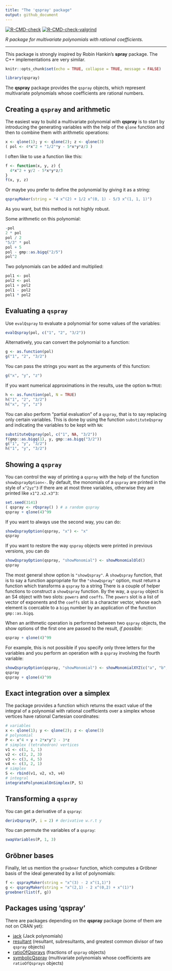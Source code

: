 ```yaml
---
title: "The 'qspray' package"
output: github_document
---
```


<!-- badges: start -->
[![R-CMD-check](https://github.com/stla/qspray/actions/workflows/R-CMD-check.yaml/badge.svg)](https://github.com/stla/qspray/actions/workflows/R-CMD-check.yaml)
[![R-CMD-check-valgrind](https://github.com/stla/qspray/actions/workflows/R-CMD-check-valgrind.yaml/badge.svg)](https://github.com/stla/qspray/actions/workflows/R-CMD-check-valgrind.yaml)
<!-- badges: end -->

*R package for multivariate polynomials with rational coefficients.*

___

This package is strongly inspired by Robin Hankin's **spray** package. 
The C++ implementations are very similar.

```r
knitr::opts_chunk$set(echo = TRUE, collapse = TRUE, message = FALSE)
```

```r
library(qspray)
```

The **qspray** package provides the `qspray` objects, which represent 
multivariate polynomials whose coefficients are rational numbers.


## Creating a `qspray` and arithmetic

The easiest way to build a multivariate polynomial with **qspray** is to start 
by introducing the generating variables with the help of the `qlone` function 
and then to combine them with arithmetic operations:

```r
x <- qlone(1); y <- qlone(2); z <- qlone(3)
( pol <- 4*x^2 + "1/2"*y - 5*x*y*z/3 )
```

I often like to use a function like this:

```r
f <- function(x, y, z) {
  4*x^2 + y/2 - 5*x*y*z/3
}
f(x, y, z)
```

Or maybe you prefer to define the polynomial by giving it as a string:

```r
qsprayMaker(string = "4 x^(2) + 1/2 x^(0, 1) - 5/3 x^(1, 1, 1)")
```

As you want, but this method is not highly robust.

Some arithmetic on this polynomial:

```r
-pol
2 * pol
pol / 2
"5/3" * pol
pol + 5
pol - gmp::as.bigq("2/5")
pol^2
```

Two polynomials can be added and multiplied:

```r
pol1 <- pol
pol2 <- pol
pol1 + pol2
pol1 - pol2
pol1 * pol2
```


## Evaluating a `qspray` 

Use `evalQspray` to evaluate a polynomial for some values of the variables:

```r
evalQspray(pol, c("1", "2", "3/2"))
```

Alternatively, you can convert the polynomial to a function:

```r
g <- as.function(pol)
g("1", "2", "3/2")
```

You can pass the strings you want as the arguments of this function:

```r
g("x", "y", "z")
```

If you want numerical approximations in the results, use the option `N=TRUE`:

```r
h <- as.function(pol, N = TRUE)
h("1", "2", "3/2")
h("x", "y", "z")
```


You can also perform "partial evaluation" of a `qspray`, that is to say 
replacing only certain variables. This is done by using the function
`substituteQspray` and indicating the variables to be kept with `NA`:

```r
substituteQspray(pol, c("1", NA, "3/2"))
f(gmp::as.bigq(1), y, gmp::as.bigq("3/2"))
g("1", "y", "3/2")
h("1", "y", "3/2")
```


## Showing a `qspray`

You can control the way of printing a `qspray` with the help of the function 
`showQsprayOption<-`. By default, the monomials of a `qspray` are printed in
the style of `x^2yz^3` if there are at most three variables, otherwise they 
are printed like `x1^2.x2.x3^3`: 

```r
set.seed(3141)
( qspray <- rQspray() ) # a random qspray
qspray + qlone(4)^99
```

If you want to always use the second way, you can do:

```r
showQsprayOption(qspray, "x") <- "x"
qspray
```

If you want to restore the way `qspray` objects were printed in previous 
versions, you can do

```r
showQsprayOption(qspray, "showMonomial") <- showMonomialOld()
qspray
```

The most general show option is `"showQspray"`. A `showQspray` function, that 
is to say a function appropriate for the `"showQspray"` option, must return 
a function which transforms a `qspray` to a string
There is a couple of helper functions to construct a `showQspray` function. 
By the way, a `qspray` object is an S4 object with two slots: `powers` and 
`coeffs`. The `powers` slot is a list of vector of exponents and the `coeffs` 
slot is a character vector, whose each element is coercable to a `bigq` 
number by an application of the function `gmp::as.bigq`.

When an arithmetic operation is performed between two `qspray` objects, 
the show options of the first one are passed to the result, *if possible*:

```r
qspray + qlone(4)^99
```

For example, this is not possible if you specify only three letters 
for the variables and you perform an operation with a `qspray` involving the 
fourth variable:

```r
showQsprayOption(qspray, "showMonomial") <- showMonomialXYZ(c("a", "b", "c"))
qspray
qspray + qlone(4)^99
```


## Exact integration over a simplex

The package provides a function which returns the exact value of the 
integral of a polynomial with rational coefficients over a simplex whose 
vertices have rational Cartesian coordinates:

```r
# variables
x <- qlone(1); y <- qlone(2); z <- qlone(3)
# polynomial
P <- x^4 + y + 2*x*y^2 - 3*z
# simplex (tetrahedron) vertices
v1 <- c(1, 1, 1)
v2 <- c(2, 2, 3)
v3 <- c(3, 4, 5)
v4 <- c(3, 2, 1)
# simplex
S <- rbind(v1, v2, v3, v4)
# integral
integratePolynomialOnSimplex(P, S)
```


## Transforming a `qspray` 

You can get a derivative of a `qspray`:

```r
derivQspray(P, i = 2) # derivative w.r.t y
```

You can permute the variables of a `qspray`:

```r
swapVariables(P, 1, 3)
```


## Gröbner bases

Finally, let us mention the `groebner` function, which computes a Gröbner 
basis of the ideal generated by a list of polynomials:

```r
f <- qsprayMaker(string = "x^(3) - 2 x^(1,1)")
g <- qsprayMaker(string = "x^(2,1) - 2 x^(0,2) + x^(1)")
groebner(list(f, g))
```


## Packages using 'qspray'

There are packages depending on the **qspray** package (some of them are not 
on CRAN yet):

- [jack](https://github.com/stla/jackR) (Jack polynomials)
- [resultant](https://github.com/stla/resultant) (resultant, subresultants, and 
greatest common divisor of two `qspray` objects)
- [ratioOfQsprays](https://github.com/stla/ratioOfQsprays) (fractions of 
`qspray` objects)
- [symbolicQspray](https://github.com/stla/symbolicQspray) (multivariate 
polynomials whose coefficients are `ratioOfQsprays` objects)
